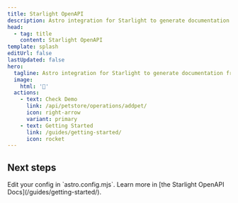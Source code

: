 ```yaml
---
title: Starlight OpenAPI
description: Astro integration for Starlight to generate documentation from OpenAPI/Swagger specifications.
head:
  - tag: title
    content: Starlight OpenAPI
template: splash
editUrl: false
lastUpdated: false
hero:
  tagline: Astro integration for Starlight to generate documentation from OpenAPI/Swagger specifications.
  image:
    html: '🧭'
  actions:
    - text: Check Demo
      link: /api/petstore/operations/addpet/
      icon: right-arrow
      variant: primary
    - text: Getting Started
      link: /guides/getting-started/
      icon: rocket
---
```



## Next steps

<CardGrid stagger>
  <Card title="Configure the integration" icon="setting">
    Edit your config in `astro.config.mjs`.
  </Card>
  <Card title="Read the docs" icon="open-book">
    Learn more in [the Starlight OpenAPI Docs](/guides/getting-started/).
  </Card>
</CardGrid>
